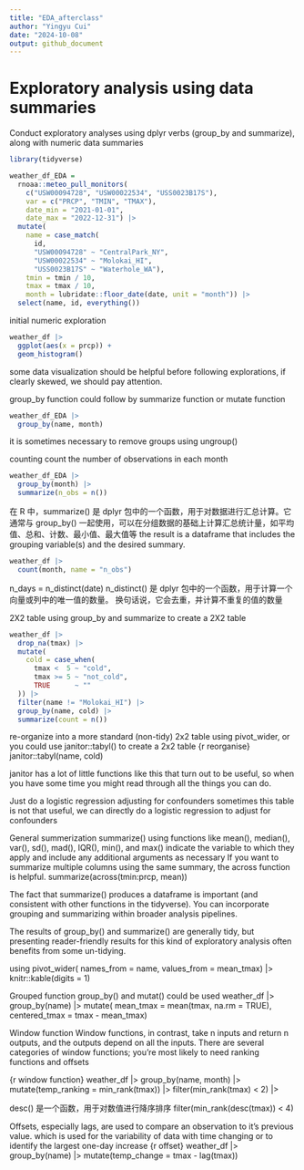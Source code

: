 ```yaml
---
title: "EDA_afterclass"
author: "Yingyu Cui"
date: "2024-10-08"
output: github_document
---
```


# Exploratory analysis using data summaries
Conduct exploratory analyses using dplyr verbs (group_by and summarize), along with numeric data summaries

```r
library(tidyverse)
```

```r
weather_df_EDA = 
  rnoaa::meteo_pull_monitors(
    c("USW00094728", "USW00022534", "USS0023B17S"),
    var = c("PRCP", "TMIN", "TMAX"), 
    date_min = "2021-01-01",
    date_max = "2022-12-31") |>
  mutate(
    name = case_match(
      id, 
      "USW00094728" ~ "CentralPark_NY", 
      "USW00022534" ~ "Molokai_HI",
      "USS0023B17S" ~ "Waterhole_WA"),
    tmin = tmin / 10,
    tmax = tmax / 10,
    month = lubridate::floor_date(date, unit = "month")) |>
  select(name, id, everything())
```

initial numeric exploration
```r
weather_df |> 
  ggplot(aes(x = prcp)) + 
  geom_histogram()
```
some data visualization should be helpful before following explorations, if clearly skewed, we should pay attention.



group_by function
could follow by summarize function or mutate function
```r
weather_df_EDA |>
  group_by(name, month)
```
it is sometimes necessary to remove groups using ungroup()



counting 
 count the number of observations in each month
```r
weather_df_EDA |>
  group_by(month) |>
  summarize(n_obs = n())
```
在 R 中，summarize() 是 dplyr 包中的一个函数，用于对数据进行汇总计算。它通常与 group_by() 一起使用，可以在分组数据的基础上计算汇总统计量，如平均值、总和、计数、最小值、最大值等
the result is a dataframe that includes the grouping variable(s) and the desired summary.
```r
weather_df |>
  count(month, name = "n_obs")
```
n_days = n_distinct(date) 
n_distinct() 是 dplyr 包中的一个函数，用于计算一个向量或列中的唯一值的数量。
换句话说，它会去重，并计算不重复的值的数量


2X2 table
using group_by and summarize to create a 2X2 table
```r
weather_df |> 
  drop_na(tmax) |> 
  mutate(
    cold = case_when(
      tmax <  5 ~ "cold",
      tmax >= 5 ~ "not_cold",
      TRUE      ~ ""
  )) |> 
  filter(name != "Molokai_HI") |> 
  group_by(name, cold) |> 
  summarize(count = n())
```
re-organize into a more standard (non-tidy) 2x2 table using pivot_wider, or you could use janitor::tabyl() to create a 2x2 table
{r reorganise}
janitor::tabyl(name, cold)

janitor has a lot of little functions like this that turn out to be useful, so when you have some time you might read through all the things you can do. 

Just do a logistic regression adjusting for confounders 
sometimes this table is not that useful, we can directly do a logistic regression to adjust for confounders




General summerization
summarize() using functions like mean(), median(), var(), sd(), mad(), IQR(), min(), and max()
indicate the variable to which they apply and include any additional arguments as necessary
If you want to summarize multiple columns using the same summary, the across function is helpful.
  summarize(across(tmin:prcp, mean))

The fact that summarize() produces a dataframe 
is important (and consistent with other functions in the tidyverse). You can incorporate grouping and summarizing within broader analysis pipelines.

The results of group_by() and summarize() are generally tidy, but presenting reader-friendly results for this kind of exploratory analysis often benefits from some un-tidying. 

using 
pivot_wider(
    names_from = name,
    values_from = mean_tmax) |> 
  knitr::kable(digits = 1)



Grouped function
group_by() and mutat() could be used 
weather_df |>
  group_by(name) |>
  mutate(
    mean_tmax = mean(tmax, na.rm = TRUE),
    centered_tmax = tmax - mean_tmax)
    


Window function
Window functions, in contrast, take n inputs and return n outputs, and the outputs depend on all the inputs. 
There are several categories of window functions; you’re most likely to need ranking functions and offsets

{r window function}
weather_df |>
  group_by(name, month) |>
  mutate(temp_ranking = min_rank(tmax)) |> 
  filter(min_rank(tmax) < 2) |> 
  
  desc() 是一个函数，用于对数值进行降序排序
    filter(min_rank(desc(tmax)) < 4)
    
Offsets, especially lags, are used to compare an observation to it’s previous value.
which is used for the variability of data with time changing
or to identify the largest one-day increase
{r offset}
weather_df |>
  group_by(name) |>
  mutate(temp_change = tmax - lag(tmax))



